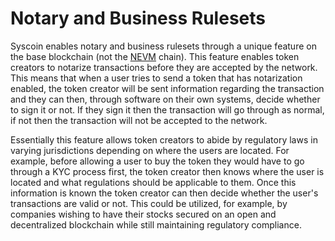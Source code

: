 
# Notary and Business Rulesets

Syscoin enables notary and business rulesets through a unique feature on the base blockchain (not the [NEVM](nevm) chain). This feature enables token creators to notarize transactions before they are accepted by the network. This means that when a user tries to send a token that has notarization enabled, the token creator will be sent information regarding the transaction and they can then, through software on their own systems, decide whether to sign it or not. If they sign it then the transaction will go through as normal, if not then the transaction will not be accepted to the network. 

Essentially this feature allows token creators to abide by regulatory laws in varying jurisdictions depending on where the users are located. For example, before allowing a user to buy the token they would have to go through a KYC process first, the token creator then knows where the user is located and what regulations should be applicable to them. Once this information is known the token creator can then decide whether the user's transactions are valid or not. This could be utilized, for example, by companies wishing to have their stocks secured on an open and decentralized blockchain while still maintaining regulatory compliance.

